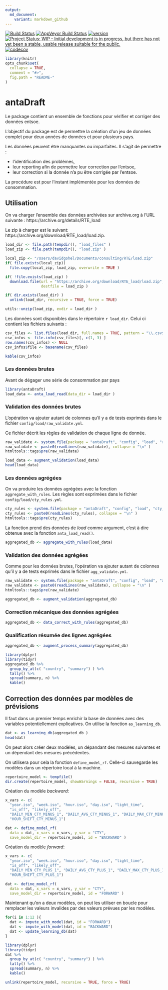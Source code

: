```yaml
---
output:
  md_document:
    variant: markdown_github
---
```


<!-- README.md is generated from README.Rmd. Please edit that file -->

[![Build Status](https://travis-ci.org/rte-antares-rpackage/antaDraft.svg?branch=master)](https://travis-ci.org/rte-antares-rpackage/antaDraft) 
[![AppVeyor Build Status](https://ci.appveyor.com/api/projects/status/github/rte-antares-rpackage/antaDraft?branch=master&svg=true)](https://ci.appveyor.com/project/rte-antares-rpackage/antaDraft) 
[![version](http://www.r-pkg.org/badges/version/antaDraft)](https://CRAN.R-project.org/package=antaDraft) 
[![Project Status: WIP - Initial development is in progress, but there has not yet been a stable, usable release suitable for the public.](http://www.repostatus.org/badges/latest/wip.svg)](http://www.repostatus.org/#wip) 
[![codecov](https://codecov.io/gh/rte-antares-rpackage/antaDraft/branch/master/graph/badge.svg)](https://codecov.io/gh/rte-antares-rpackage/antaDraft)

```r
library(knitr)
opts_chunk$set(
  collapse = TRUE,
  comment = "#>",
  fig.path = "README-"
)
```

# antaDraft

Le package contient un ensemble de fonctions pour vérifier et corriger des données entsoe.

L'objectif du package est de permettre la création d'un jeu de données complet pour deux années de données et pour plusieurs pays. 

Les données peuvent être manquantes ou imparfaites. Il s'agit de permettre :

* l'identification des problèmes, 
* leur reporting afin de permettre leur correction par l'entsoe, 
* leur correction si la donnée n'a pu être corrigée par l'entsoe. 

La procédure est pour l'instant implémentée pour les données de consommation.


## Utilisation

On va charger l'ensemble des données archivées sur archive.org à l'URL suivante : https://archive.org/details/RTE_load

Le zip à charger est le suivant: https://archive.org/download/RTE_load/load.zip.

```r
load_dir <- file.path(tempdir(), "load_files" )
load_zip <- file.path(tempdir(), "load.zip" )

local_zip <- "/Users/davidgohel/Documents/consulting/RTE/load.zip"
if( file.exists(local_zip))
  file.copy(local_zip, load_zip, overwrite = TRUE )

if( !file.exists(load_zip) )
  download.file(url = "https://archive.org/download/RTE_load/load.zip", 
                destfile = load_zip )

if( dir.exists(load_dir) )
  unlink(load_dir, recursive = TRUE, force = TRUE)

utils::unzip(load_zip, exdir = load_dir )
```

Les données sont disponibles dans le répertoire `r load_dir`. Celui ci contient les fichiers suivants :

```r
csv_files <- list.files(load_dir, full.names = TRUE, pattern = "\\.csv$")
csv_infos <- file.info(csv_files)[, c(1, 3) ]
row.names(csv_infos) <- NULL
csv_infos$file <- basename(csv_files)

kable(csv_infos)
```


### Les données brutes

Avant de dégager une série de consommation par pays

```r
library(antaDraft)
load_data <- anta_load_read(data_dir = load_dir )
```

### Validation des données brutes

L'opération va ajouter autant de colonnes qu'il y a 
de tests exprimés dans le fichier `config/load/raw_validate.yml`.

Ce fichier décrit les règles de validation de chaque ligne de donnée.

```r
raw_validate <- system.file(package = "antaDraft", "config", "load", "raw_validate.yml")
raw_validate <- paste0(readLines(raw_validate), collapse = "\n" )
htmltools::tags$pre(raw_validate)
```


```r
load_data <- augment_validation(load_data)
head(load_data)
```

### Les données agrégées

On va produire les données agrégées avec la fonction 
`aggregate_with_rules`. Les règles sont 
exprimées dans le fichier `config/load/cty_rules.yml`.

```r
cty_rules <- system.file(package = "antaDraft", "config", "load", "cty_rules.yml")
cty_rules <- paste0(readLines(cty_rules), collapse = "\n" )
htmltools::tags$pre(cty_rules)
```

La fonction prend des données de *load* comme argument, c'est à dire obtenue avec la fonction `anta_load_read()`.

```r
aggregated_db <- aggregate_with_rules(load_data)
```

### Validation des données agrégées

Comme pour les données brutes, l'opération va ajouter autant de colonnes qu'il y a de tests exprimés dans le fichier `agg_validate.yml`.

```r
raw_validate <- system.file(package = "antaDraft", "config", "load", "agg_validate.yml")
raw_validate <- paste0(readLines(raw_validate), collapse = "\n" )
htmltools::tags$pre(raw_validate)
```


```r
aggregated_db <- augment_validation(aggregated_db)
```


### Correction mécanique des données agrégées

```r
aggregated_db <- data_correct_with_rules(aggregated_db)
```

### Qualification résumée des lignes agrégées

```r
aggregated_db <- augment_process_summary(aggregated_db)

library(dplyr)
library(tidyr)
aggregated_db %>% 
  group_by_at(c( "country", "summary") ) %>% 
  tally() %>% 
  spread(summary, n) %>% 
  kable()
```

## Correction des données par modèles de prévisions

Il faut dans un premier temps enrichir la base de données avec des 
variables potentiellement explicatives. On utilise la fonction `as_learning_db`.

```r
dat <- as_learning_db(aggregated_db )
head(dat)
```

On peut alors créer deux modèles, un dépandant des mesures suivantes et un dépendant 
des mesures précédentes.

On utilisera pour cela la fonction `define_model_rf`. Celle-ci sauvegarde les modèles dans un répertoire 
local à la machine.

```r
repertoire_model <- tempfile()
dir.create(repertoire_model, showWarnings = FALSE, recursive = TRUE)
```

Création du modèle *backward*:

```r
x_vars <- c(
  "year.iso", "week.iso", "hour.iso", "day.iso", "light_time",
  "is_off", "likely_off",
  "DAILY_MIN_CTY_MINUS_1", "DAILY_AVG_CTY_MINUS_1", "DAILY_MAX_CTY_MINUS_1",
  "HOUR_SHIFT_CTY_MINUS_1")

dat <- define_model_rf( 
  data = dat, x_vars = x_vars, y_var = "CTY",
  save_model_dir = repertoire_model, id = "BACKWARD" )
```

Création du modèle *forward*:

```r
x_vars <- c(
  "year.iso", "week.iso", "hour.iso", "day.iso", "light_time",
  "is_off", "likely_off",
  "DAILY_MIN_CTY_PLUS_1", "DAILY_AVG_CTY_PLUS_1", "DAILY_MAX_CTY_PLUS_1",
  "HOUR_SHIFT_CTY_PLUS_1")

dat <- define_model_rf( 
  data = dat, x_vars = x_vars, y_var = "CTY",
  save_model_dir = repertoire_model, id = "FORWARD" )
```

Maintenant qu'on a deux modèles, on peut les utiliser en boucle pour 
remplacer les valeurs invalides par des valeurs prévues par les modèles.

```r
for(i in 1:12 ){
  dat <- impute_with_model(dat, id = "FORWARD")
  dat <- impute_with_model(dat, id = "BACKWARD")
  dat <- update_learning_db(dat)
}
```


```r
library(dplyr)
library(tidyr)
dat %>% 
  group_by_at(c( "country", "summary") ) %>% 
  tally() %>% 
  spread(summary, n) %>% 
  kable()
```

```r
unlink(repertoire_model, recursive = TRUE, force = TRUE)
```

